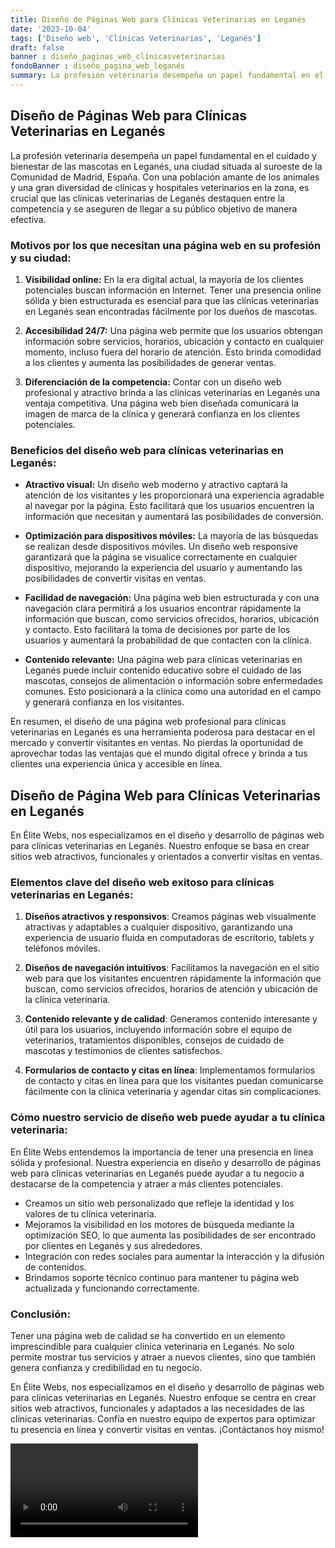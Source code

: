 ```yaml
---
title: Diseño de Páginas Web para Clínicas Veterinarias en Leganés
date: '2023-10-04'
tags: ['Diseño web', 'Clínicas Veterinarias', 'Leganés']
draft: false
banner : diseño_paginas_web_clínicasveterinarias
fondoBanner : diseño_pagina_web_leganés
summary: La profesión veterinaria desempeña un papel fundamental en el cuidado y bienestar de las mascotas en Leganés, una ciudad situada al suroeste de la Comunidad de Madrid, España. Con una población amante de los animales y una gran diversidad de clínicas y hospitales veterinarios en la zona, es crucial que las clínicas veterinarias de Leganés destaquen entre la competencia y se aseguren de llegar a su público objetivo de manera efectiva.
---
```


## Diseño de Páginas Web para Clínicas Veterinarias en Leganés

La profesión veterinaria desempeña un papel fundamental en el cuidado y bienestar de las mascotas en Leganés, una ciudad situada al suroeste de la Comunidad de Madrid, España. Con una población amante de los animales y una gran diversidad de clínicas y hospitales veterinarios en la zona, es crucial que las clínicas veterinarias de Leganés destaquen entre la competencia y se aseguren de llegar a su público objetivo de manera efectiva.

### Motivos por los que necesitan una página web en su profesión y su ciudad:

1. **Visibilidad online:** En la era digital actual, la mayoría de los clientes potenciales buscan información en Internet. Tener una presencia online sólida y bien estructurada es esencial para que las clínicas veterinarias en Leganés sean encontradas fácilmente por los dueños de mascotas.

2. **Accesibilidad 24/7:** Una página web permite que los usuarios obtengan información sobre servicios, horarios, ubicación y contacto en cualquier momento, incluso fuera del horario de atención. Esto brinda comodidad a los clientes y aumenta las posibilidades de generar ventas.

3. **Diferenciación de la competencia:** Contar con un diseño web profesional y atractivo brinda a las clínicas veterinarias en Leganés una ventaja competitiva. Una página web bien diseñada comunicará la imagen de marca de la clínica y generará confianza en los clientes potenciales.

### Beneficios del diseño web para clínicas veterinarias en Leganés:

- **Atractivo visual:** Un diseño web moderno y atractivo captará la atención de los visitantes y les proporcionará una experiencia agradable al navegar por la página. Esto facilitará que los usuarios encuentren la información que necesitan y aumentará las posibilidades de conversión.

- **Optimización para dispositivos móviles:** La mayoría de las búsquedas se realizan desde dispositivos móviles. Un diseño web responsive garantizará que la página se visualice correctamente en cualquier dispositivo, mejorando la experiencia del usuario y aumentando las posibilidades de convertir visitas en ventas.

- **Facilidad de navegación:** Una página web bien estructurada y con una navegación clara permitirá a los usuarios encontrar rápidamente la información que buscan, como servicios ofrecidos, horarios, ubicación y contacto. Esto facilitará la toma de decisiones por parte de los usuarios y aumentará la probabilidad de que contacten con la clínica.

- **Contenido relevante:** Una página web para clínicas veterinarias en Leganés puede incluir contenido educativo sobre el cuidado de las mascotas, consejos de alimentación o información sobre enfermedades comunes. Esto posicionará a la clínica como una autoridad en el campo y generará confianza en los visitantes.

En resumen, el diseño de una página web profesional para clínicas veterinarias en Leganés es una herramienta poderosa para destacar en el mercado y convertir visitantes en ventas. No pierdas la oportunidad de aprovechar todas las ventajas que el mundo digital ofrece y brinda a tus clientes una experiencia única y accesible en línea.

<GifSeo />

<Cta />

## Diseño de Página Web para Clínicas Veterinarias en Leganés

En Élite Webs, nos especializamos en el diseño y desarrollo de páginas web para clínicas veterinarias en Leganés. Nuestro enfoque se basa en crear sitios web atractivos, funcionales y orientados a convertir visitas en ventas.

### Elementos clave del diseño web exitoso para clínicas veterinarias en Leganés:

1. **Diseños atractivos y responsivos**: Creamos páginas web visualmente atractivas y adaptables a cualquier dispositivo, garantizando una experiencia de usuario fluida en computadoras de escritorio, tablets y teléfonos móviles.

2. **Diseños de navegación intuitivos**: Facilitamos la navegación en el sitio web para que los visitantes encuentren rápidamente la información que buscan, como servicios ofrecidos, horarios de atención y ubicación de la clínica veterinaria.

3. **Contenido relevante y de calidad**: Generamos contenido interesante y útil para los usuarios, incluyendo información sobre el equipo de veterinarios, tratamientos disponibles, consejos de cuidado de mascotas y testimonios de clientes satisfechos.

4. **Formularios de contacto y citas en línea**: Implementamos formularios de contacto y citas en línea para que los visitantes puedan comunicarse fácilmente con la clínica veterinaria y agendar citas sin complicaciones.

### Cómo nuestro servicio de diseño web puede ayudar a tu clínica veterinaria:

En Élite Webs entendemos la importancia de tener una presencia en línea sólida y profesional. Nuestra experiencia en diseño y desarrollo de páginas web para clínicas veterinarias en Leganés puede ayudar a tu negocio a destacarse de la competencia y atraer a más clientes potenciales.

- Creamos un sitio web personalizado que refleje la identidad y los valores de tu clínica veterinaria.
- Mejoramos la visibilidad en los motores de búsqueda mediante la optimización SEO, lo que aumenta las posibilidades de ser encontrado por clientes en Leganés y sus alrededores.
- Integración con redes sociales para aumentar la interacción y la difusión de contenidos.
- Brindamos soporte técnico continuo para mantener tu página web actualizada y funcionando correctamente.

### Conclusión:

Tener una página web de calidad se ha convertido en un elemento imprescindible para cualquier clínica veterinaria en Leganés. No solo permite mostrar tus servicios y atraer a nuevos clientes, sino que también genera confianza y credibilidad en tu negocio.

En Élite Webs, nos especializamos en el diseño y desarrollo de páginas web para clínicas veterinarias en Leganés. Nuestro enfoque se centra en crear sitios web atractivos, funcionales y adaptados a las necesidades de las clínicas veterinarias. Confía en nuestro equipo de expertos para optimizar tu presencia en línea y convertir visitas en ventas. ¡Contáctanos hoy mismo!

<Video />

<CtaBot job='Clínicas Veterinarias' city='Leganés'/>

<Gmaps query='Leganés+españa+maps' />